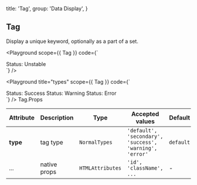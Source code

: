 
  title: 'Tag',
  group: 'Data Display',
}

## Tag

Display a unique keyword, optionally as a part of a set.

<Playground
  scope={{ Tag }}
  code={`
<div>
  <Tag>Status: Unstable</Tag>
</div>
`} />

<Playground
  title="types"
  scope={{ Tag }}
  code={`
<div>
  <Tag type="success" style={{ marginRight: '15px' }}>Status: Success</Tag>
  <Tag type="warning" style={{ marginRight: '15px' }}>Status: Warning</Tag>
  <Tag type="error">Status: Error</Tag>
</div>
`} />

<Attributes edit="/pages/docs/components/tag.mdx">
<Attributes.Title>Tag.Props</Attributes.Title>

| Attribute | Description | Type | Accepted values | Default
| ---------- | ---------- | ---- |  -------------- | ------ |
| **type** | tag type | `NormalTypes` | `'default', 'secondary', 'success', 'warning', 'error'` | `default` |
| ... | native props | `HTMLAttributes` | `'id', 'className', ...` | - |

</Attributes>

